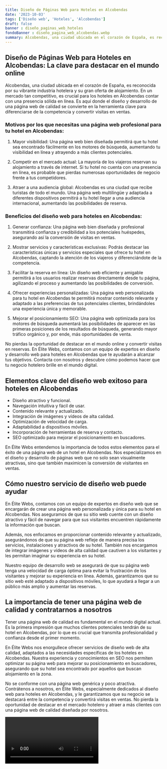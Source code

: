 ```yaml
---
title: Diseño de Páginas Web para Hoteles en Alcobendas
date: '2023-10-03'
tags: ['Diseño web', 'Hoteles', 'Alcobendas']
draft: false
banner : diseño_paginas_web_hoteles
fondoBanner : diseño_pagina_web_alcobendas.webp
summary: Alcobendas, una ciudad ubicada en el corazón de España, es reconocida por su vibrante industria hotelera y su gran oferta de alojamiento. En un mercado tan competitivo, es crucial para los hoteles en Alcobendas contar con una presencia sólida en línea. Es aquí donde el diseño y desarrollo de una página web de calidad se convierte en la herramienta clave para diferenciarse de la competencia y convertir visitas en ventas.
---
```


## Diseño de Páginas Web para Hoteles en Alcobendas: La clave para destacar en el mundo online

Alcobendas, una ciudad ubicada en el corazón de España, es reconocida por su vibrante industria hotelera y su gran oferta de alojamiento. En un mercado tan competitivo, es crucial para los hoteles en Alcobendas contar con una presencia sólida en línea. Es aquí donde el diseño y desarrollo de una página web de calidad se convierte en la herramienta clave para diferenciarse de la competencia y convertir visitas en ventas.

### Motivos por los que necesitas una página web profesional para tu hotel en Alcobendas:

1. Mayor visibilidad: Una página web bien diseñada permitirá que tu hotel sea encontrado fácilmente en los motores de búsqueda, aumentando tu visibilidad en línea y atrayendo a más clientes potenciales.

2. Competir en el mercado actual: La mayoría de los viajeros reservan su alojamiento a través de internet. Si tu hotel no cuenta con una presencia en línea, es probable que pierdas numerosas oportunidades de negocio frente a tus competidores.

3. Atraer a una audiencia global: Alcobendas es una ciudad que recibe turistas de todo el mundo. Una página web multilingüe y adaptada a diferentes dispositivos permitirá a tu hotel llegar a una audiencia internacional, aumentando las posibilidades de reserva.

### Beneficios del diseño web para hoteles en Alcobendas:

1. Generar confianza: Una página web bien diseñada y profesional transmitirá confianza y credibilidad a los potenciales huéspedes, asegurando así la conversión de visitas en ventas.

2. Mostrar servicios y características exclusivas: Podrás destacar las características únicas y servicios especiales que ofrece tu hotel en Alcobendas, captando la atención de los viajeros y diferenciándote de la competencia.

3. Facilitar la reserva en línea: Un diseño web eficiente y amigable permitirá a los usuarios realizar reservas directamente desde tu página, agilizando el proceso y aumentando las posibilidades de conversión.

4. Ofrecer experiencias personalizadas: Una página web personalizada para tu hotel en Alcobendas te permitirá mostrar contenido relevante y adaptado a las preferencias de tus potenciales clientes, brindándoles una experiencia única y memorable.

5. Mejorar el posicionamiento SEO: Una página web optimizada para los motores de búsqueda aumentará las posibilidades de aparecer en las primeras posiciones de los resultados de búsqueda, generando mayor tráfico orgánico y, por ende, más oportunidades de venta. 

No pierdas la oportunidad de destacar en el mundo online y convertir visitas en reservas. En Élite Webs, contamos con un equipo de expertos en diseño y desarrollo web para hoteles en Alcobendas que te ayudarán a alcanzar tus objetivos. Contacta con nosotros y descubre cómo podemos hacer que tu negocio hotelero brille en el mundo digital.

<GifSeo />

<Cta />

## Elementos clave del diseño web exitoso para hoteles en Alcobendas

- Diseño atractivo y funcional.
- Navegación intuitiva y fácil de usar.
- Contenido relevante y actualizado.
- Integración de imágenes y vídeos de alta calidad.
- Optimización de velocidad de carga.
- Adaptabilidad a dispositivos móviles.
- Incorporación de herramientas de reserva y contacto.
- SEO optimizado para mejorar el posicionamiento en buscadores.

En Élite Webs entendemos la importancia de todos estos elementos para el éxito de una página web de un hotel en Alcobendas. Nos especializamos en el diseño y desarrollo de páginas web que no solo sean visualmente atractivas, sino que también maximicen la conversión de visitantes en ventas.

## Cómo nuestro servicio de diseño web puede ayudar

En Élite Webs, contamos con un equipo de expertos en diseño web que se encargarán de crear una página web personalizada y única para su hotel en Alcobendas. Nos aseguramos de que su sitio web cuente con un diseño atractivo y fácil de navegar para que sus visitantes encuentren rápidamente la información que buscan.

Además, nos enfocamos en proporcionar contenido relevante y actualizado, asegurándonos de que su página web refleje de manera precisa los servicios, instalaciones y atractivos de su hotel. También nos encargamos de integrar imágenes y vídeos de alta calidad que cautiven a los visitantes y les permitan imaginar su experiencia en su hotel.

Nuestro equipo de desarrollo web se asegurará de que su página web tenga una velocidad de carga óptima para evitar la frustración de los visitantes y mejorar su experiencia en línea. Además, garantizamos que su sitio web esté adaptado a dispositivos móviles, lo que ayudará a llegar a un público más amplio y aumentar las reservas.

## La importancia de tener una página web de calidad y contratarnos a nosotros

Tener una página web de calidad es fundamental en el mundo digital actual. Es la primera impresión que muchos clientes potenciales tendrán de su hotel en Alcobendas, por lo que es crucial que transmita profesionalidad y confianza desde el primer momento.

En Élite Webs nos enorgullece ofrecer servicios de diseño web de alta calidad, adaptados a las necesidades específicas de los hoteles en Alcobendas. Nuestra experiencia y conocimientos en SEO nos permiten optimizar su página web para mejorar su posicionamiento en buscadores, asegurando que su hotel sea encontrado por aquellos que buscan alojamiento en la zona.

No se conforme con una página web genérica y poco atractiva. Contrátenos a nosotros, en Élite Webs, especialmente dedicados al diseño web para hoteles en Alcobendas, y le garantizamos que su negocio se destacará entre la competencia y convertirá visitas en ventas. No pierda la oportunidad de destacar en el mercado hotelero y atraer a más clientes con una página web de calidad diseñada por nosotros.

<Video />

<CtaBot job='Hoteles' city='Alcobendas'/>

<Gmaps query='Alcobendas+españa+maps' />